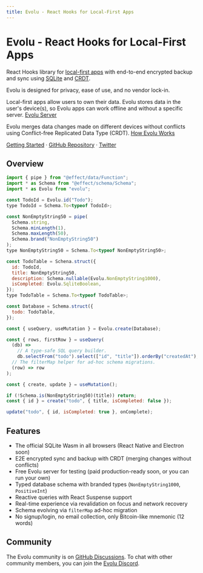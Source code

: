 ```yaml
---
title: Evolu - React Hooks for Local-First Apps
---
```


# Evolu - React Hooks for Local-First Apps

React Hooks library for [local-first apps](https://www.inkandswitch.com/local-first/) with end-to-end encrypted backup and sync using [SQLite](https://sqlite.org/) and [CRDT](https://crdt.tech/).


<Callout type="info" emoji="ℹ️">
  Evolu is designed for privacy, ease of use, and no vendor lock-in.
</Callout>

Local-first apps allow users to own their data. Evolu stores data in the user's
device(s), so Evolu apps can work offline and without a specific server. [Evolu Server](docs/evolu-server)

Evolu merges data changes made on different devices without conflicts using Conflict-free Replicated Data Type (CRDT). [How Evolu Works](docs/how-evolu-works)

[Getting Started](/docs/getting-started) · [GitHub Repository](https://github.com/evoluhq/evolu/) · [Twitter](https://twitter.com/evoluhq)

## Overview

```js
import { pipe } from "@effect/data/Function";
import * as Schema from "@effect/schema/Schema";
import * as Evolu from "evolu";

const TodoId = Evolu.id("Todo");
type TodoId = Schema.To<typeof TodoId>;

const NonEmptyString50 = pipe(
  Schema.string,
  Schema.minLength(1),
  Schema.maxLength(50),
  Schema.brand("NonEmptyString50")
);
type NonEmptyString50 = Schema.To<typeof NonEmptyString50>;

const TodoTable = Schena.struct({
  id: TodoId,
  title: NonEmptyString50,
  description: Schema.nullable(Evolu.NonEmptyString1000),
  isCompleted: Evolu.SqliteBoolean,
});
type TodoTable = Schema.To<typeof TodoTable>;

const Database = Schema.struct({
  todo: TodoTable,
});

const { useQuery, useMutation } = Evolu.create(Database);

const { rows, firstRow } = useQuery(
  (db) =>
    // A type-safe SQL query builder.
    db.selectFrom("todo").select(["id", "title"]).orderBy("createdAt"),
  // The filterMap helper for ad-hoc schema migrations.
  (row) => row
);

const { create, update } = useMutation();

if (!Schema.is(NonEmptyString50)(title)) return;
const { id } = create("todo", { title, isCompleted: false });

update("todo", { id, isCompleted: true }, onComplete);
```

## Features

- The official SQLite Wasm in all browsers (React Native and Electron soon)
- E2E encrypted sync and backup with CRDT (merging changes without conflicts)
- Free Evolu server for testing (paid production-ready soon, or you can run your own)
- Typed database schema with branded types (`NonEmptyString1000`, `PositiveInt`)
- Reactive queries with React Suspense support
- Real-time experience via revalidation on focus and network recovery
- Schema evolving via `filterMap` ad-hoc migration
- No signup/login, no email collection, only Bitcoin-like mnemonic (12 words)

## Community

The Evolu community is on [GitHub Discussions](https://github.com/evoluhq/evolu/discussions). To chat with other community members, you can join the [Evolu Discord](https://discord.gg/2J8yyyyxtZ).
